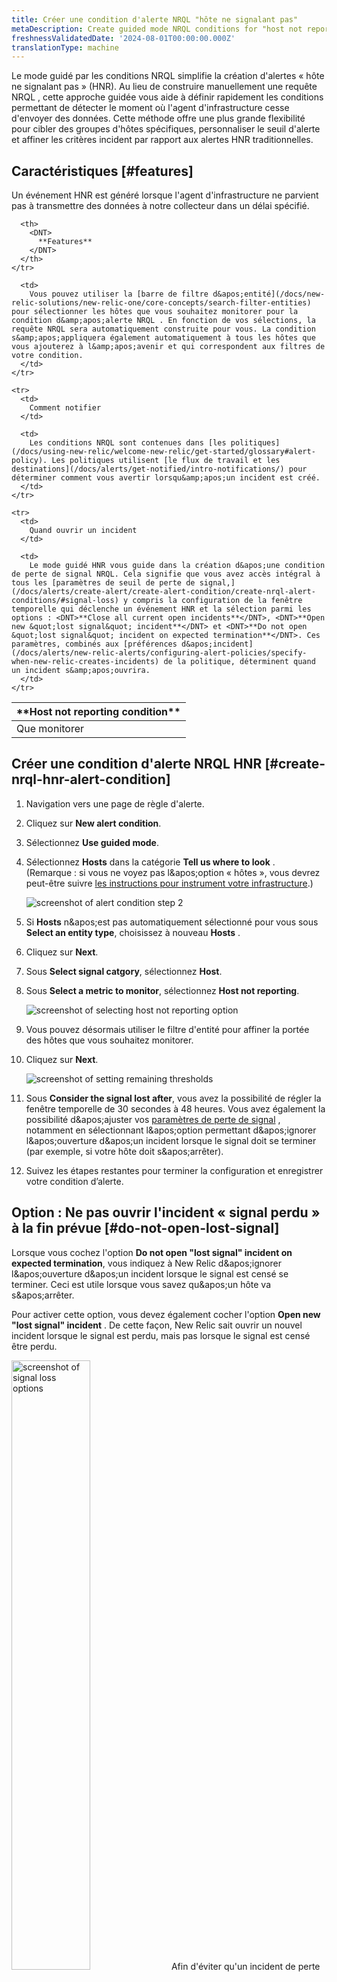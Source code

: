 ```yaml
---
title: Créer une condition d'alerte NRQL "hôte ne signalant pas"
metaDescription: Create guided mode NRQL conditions for "host not reporting" infrastructure errors.
freshnessValidatedDate: '2024-08-01T00:00:00.000Z'
translationType: machine
---
```


Le mode guidé par les conditions NRQL simplifie la création d&apos;alertes « hôte ne signalant pas » (HNR). Au lieu de construire manuellement une requête NRQL , cette approche guidée vous aide à définir rapidement les conditions permettant de détecter le moment où l&apos;agent d&apos;infrastructure cesse d&apos;envoyer des données. Cette méthode offre une plus grande flexibilité pour cibler des groupes d&apos;hôtes spécifiques, personnaliser le seuil d&apos;alerte et affiner les critères incident par rapport aux alertes HNR traditionnelles.

## Caractéristiques [#features]

Un événement HNR est généré lorsque l&apos;agent d&apos;infrastructure ne parvient pas à transmettre des données à notre collecteur dans un délai spécifié.

<table>
  <thead>
    <tr>
      <th style={{ width: "200px" }}>
        <DNT>
          **Host not reporting condition**
        </DNT>
      </th>

      <th>
        <DNT>
          **Features**
        </DNT>
      </th>
    </tr>
  </thead>

  <tbody>
    <tr>
      <td>
        Que monitorer
      </td>

      <td>
        Vous pouvez utiliser la [barre de filtre d&apos;entité](/docs/new-relic-solutions/new-relic-one/core-concepts/search-filter-entities) pour sélectionner les hôtes que vous souhaitez monitorer pour la condition d&amp;apos;alerte NRQL . En fonction de vos sélections, la requête NRQL sera automatiquement construite pour vous. La condition s&amp;apos;appliquera également automatiquement à tous les hôtes que vous ajouterez à l&amp;apos;avenir et qui correspondent aux filtres de votre condition.
      </td>
    </tr>

    <tr>
      <td>
        Comment notifier
      </td>

      <td>
        Les conditions NRQL sont contenues dans [les politiques](/docs/using-new-relic/welcome-new-relic/get-started/glossary#alert-policy). Les politiques utilisent [le flux de travail et les destinations](/docs/alerts/get-notified/intro-notifications/) pour déterminer comment vous avertir lorsqu&amp;apos;un incident est créé.
      </td>
    </tr>

    <tr>
      <td>
        Quand ouvrir un incident
      </td>

      <td>
        Le mode guidé HNR vous guide dans la création d&apos;une condition de perte de signal NRQL. Cela signifie que vous avez accès intégral à tous les [paramètres de seuil de perte de signal,](/docs/alerts/create-alert/create-alert-condition/create-nrql-alert-conditions/#signal-loss) y compris la configuration de la fenêtre temporelle qui déclenche un événement HNR et la sélection parmi les options : <DNT>**Close all current open incidents**</DNT>, <DNT>**Open new &quot;lost signal&quot; incident**</DNT> et <DNT>**Do not open &quot;lost signal&quot; incident on expected termination**</DNT>. Ces paramètres, combinés aux [préférences d&apos;incident](/docs/alerts/new-relic-alerts/configuring-alert-policies/specify-when-new-relic-creates-incidents) de la politique, déterminent quand un incident s&amp;apos;ouvrira.
      </td>
    </tr>
  </tbody>
</table>

## Créer une condition d&apos;alerte NRQL HNR [#create-nrql-hnr-alert-condition]

1. Navigation vers une page de règle d&apos;alerte.

2. Cliquez sur **New alert condition**.

3. Sélectionnez **Use guided mode**.

4. Sélectionnez **Hosts** dans la catégorie **Tell us where to look** . (Remarque : si vous ne voyez pas l&amp;apos;option « hôtes », vous devrez peut-être suivre [les instructions pour instrument votre infrastructure](/docs/infrastructure/host-integrations/installation/new-relic-guided-install-overview/).)

   <img title="creating a condition step 2" alt="screenshot of alert condition step 2" src="/images/alerts_screenshot-crop_tell-us-where-to-look.webp" />

5. Si **Hosts** n&amp;apos;est pas automatiquement sélectionné pour vous sous **Select an entity type**, choisissez à nouveau **Hosts** .

6. Cliquez sur **Next**.

7. Sous **Select signal catgory**, sélectionnez **Host**.

8. Sous **Select a metric to monitor**, sélectionnez **Host not reporting**.

   <img title="host not reporting selection" alt="screenshot of selecting host not reporting option" src="/images/alerts_screenshot-crop_host-not-reporting-selection.webp" />

9. Vous pouvez désormais utiliser le filtre d&apos;entité pour affiner la portée des hôtes que vous souhaitez monitorer.

10. Cliquez sur **Next**.

    <img title="set condition thresholds" alt="screenshot of setting remaining thresholds" src="/images/alerts_screenshot-crop_set-condition-thresholds.webp" />

11. Sous **Consider the signal lost after**, vous avez la possibilité de régler la fenêtre temporelle de 30 secondes à 48 heures. Vous avez également la possibilité d&amp;apos;ajuster vos [paramètres de perte de signal](/docs/alerts/create-alert/create-alert-condition/create-nrql-alert-conditions/#signal-loss) , notamment en sélectionnant l&amp;apos;option permettant d&amp;apos;ignorer l&amp;apos;ouverture d&amp;apos;un incident lorsque le signal doit se terminer (par exemple, si votre hôte doit s&amp;apos;arrêter).

12. Suivez les étapes restantes pour terminer la configuration et enregistrer votre condition d’alerte.

## Option : Ne pas ouvrir l&apos;incident « signal perdu » à la fin prévue [#do-not-open-lost-signal]

Lorsque vous cochez l&apos;option **Do not open &quot;lost signal&quot; incident on expected termination**, vous indiquez à New Relic d&amp;apos;ignorer l&amp;apos;ouverture d&amp;apos;un incident lorsque le signal est censé se terminer. Ceci est utile lorsque vous savez qu&amp;apos;un hôte va s&amp;apos;arrêter.

Pour activer cette option, vous devez également cocher l&apos;option **Open new &quot;lost signal&quot; incident** . De cette façon, New Relic sait ouvrir un nouvel incident lorsque le signal est perdu, mais pas lorsque le signal est censé être perdu.

<img title="signal loss options" alt="screenshot of signal loss options" src="/images/alerts_screenshot-crop_signals-lost-options.webp" width="50%" />

<Callout variant="important">
  Afin d&apos;éviter qu&apos;un incident de perte de signal ne s&apos;ouvre lorsque &quot;Ne pas ouvrir incident &quot;signal perdu&quot; lors de la terminaison prévue&quot;, la tag `termination: expected` doit être ajoutée à l&amp;apos;entité hôte. Cette tag nous indique que le signal devait se terminer. Découvrez comment ajouter la tag [directement à l&apos;entité hôte](/docs/new-relic-solutions/new-relic-one/core-concepts/use-tags-help-organize-find-your-data/#add-tags).
</Callout>